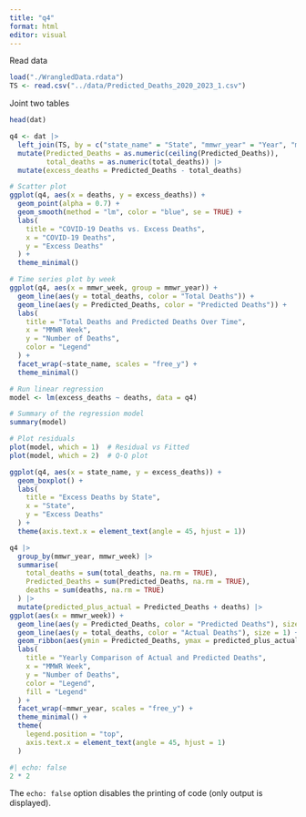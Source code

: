 ```yaml
---
title: "q4"
format: html
editor: visual
---
```


Read data
```r
load("./WrangledData.rdata")
TS <- read.csv("../data/Predicted_Deaths_2020_2023_1.csv")
```

Joint two tables

```r
head(dat)

q4 <- dat |> 
  left_join(TS, by = c("state_name" = "State", "mmwr_year" = "Year", "mmwr_week" = "Week")) |> 
  mutate(Predicted_Deaths = as.numeric(ceiling(Predicted_Deaths)),
         total_deaths = as.numeric(total_deaths)) |>
  mutate(excess_deaths = Predicted_Deaths - total_deaths)

```
```r
# Scatter plot
ggplot(q4, aes(x = deaths, y = excess_deaths)) +
  geom_point(alpha = 0.7) +
  geom_smooth(method = "lm", color = "blue", se = TRUE) +
  labs(
    title = "COVID-19 Deaths vs. Excess Deaths",
    x = "COVID-19 Deaths",
    y = "Excess Deaths"
  ) +
  theme_minimal()
```
```r
# Time series plot by week
ggplot(q4, aes(x = mmwr_week, group = mmwr_year)) +
  geom_line(aes(y = total_deaths, color = "Total Deaths")) +
  geom_line(aes(y = Predicted_Deaths, color = "Predicted Deaths")) +
  labs(
    title = "Total Deaths and Predicted Deaths Over Time",
    x = "MMWR Week",
    y = "Number of Deaths",
    color = "Legend"
  ) +
  facet_wrap(~state_name, scales = "free_y") +
  theme_minimal()

```

```r
# Run linear regression
model <- lm(excess_deaths ~ deaths, data = q4)

# Summary of the regression model
summary(model)

# Plot residuals
plot(model, which = 1)  # Residual vs Fitted
plot(model, which = 2)  # Q-Q plot
```

```r
ggplot(q4, aes(x = state_name, y = excess_deaths)) +
  geom_boxplot() +
  labs(
    title = "Excess Deaths by State",
    x = "State",
    y = "Excess Deaths"
  ) +
  theme(axis.text.x = element_text(angle = 45, hjust = 1))

```

```r
q4 |>
  group_by(mmwr_year, mmwr_week) |>
  summarise(
    total_deaths = sum(total_deaths, na.rm = TRUE),
    Predicted_Deaths = sum(Predicted_Deaths, na.rm = TRUE),
    deaths = sum(deaths, na.rm = TRUE)
  ) |>
  mutate(predicted_plus_actual = Predicted_Deaths + deaths) |>
ggplot(aes(x = mmwr_week)) +
  geom_line(aes(y = Predicted_Deaths, color = "Predicted Deaths"), size = 1) +
  geom_line(aes(y = total_deaths, color = "Actual Deaths"), size = 1) +
  geom_ribbon(aes(ymin = Predicted_Deaths, ymax = predicted_plus_actual, fill = "Predicted + Covid Deaths"), alpha = 0.3) +
  labs(
    title = "Yearly Comparison of Actual and Predicted Deaths",
    x = "MMWR Week",
    y = "Number of Deaths",
    color = "Legend",
    fill = "Legend"
  ) +
  facet_wrap(~mmwr_year, scales = "free_y") +
  theme_minimal() +
  theme(
    legend.position = "top",
    axis.text.x = element_text(angle = 45, hjust = 1)
  )

```


```r
#| echo: false
2 * 2
```

The `echo: false` option disables the printing of code (only output is displayed).
